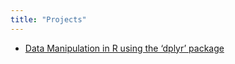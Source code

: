 ```yaml
---
title: "Projects"
---
```


* [Data Manipulation in R using the 'dplyr' package](dplyr-examples.qmd)

